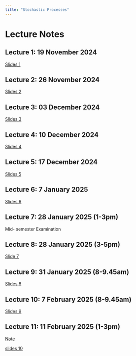```yaml
---
title: "Stochastic Processes"
---
```


# Lecture Notes

## Lecture 1: 19 November 2024

[Slides 1](https://thiyangt.github.io/stochasticprocessesed2/#1)

## Lecture 2: 26 November 2024

[Slides 2](https://stochasticprocesses.netlify.app/1_Sp/1_lecture2.pdf)

## Lecture 3: 03 December 2024

[Slides 3](https://stochasticprocesses.netlify.app/2_stochastic_processes_2021/2_stochastic_processes.pdf)

## Lecture 4: 10 December 2024

[Slides 4](https://stochasticprocesses.netlify.app/3_stochastic_processes_2021/3_stochastic_processes.pdf)

## Lecture 5: 17 December 2024

[Slides 5](https://stochasticprocesses.netlify.app/4limitingprob/4_stochastic_processes.pdf)

## Lecture 6: 7 January 2025

[Slides 6](https://stochasticprocesses.netlify.app/5_stochastic_processes_2021/5_stochastic_processes_2021.pdf)

## Lecture 7: 28 January 2025 (1-3pm)

Mid- semester Examination

## Lecture 8: 28 January 2025 (3-5pm)

[Slide 7](https://stochasticprocesses.netlify.app/6_stochastic_processes_2021.pdf)

## Lecture 9: 31 January 2025 (8-9.45am)

[Slides 8](https://stochasticprocesses.netlify.app/7_stochastic_processes.pdf)

## Lecture 10: 7 February 2025 (8-9.45am)

[Slides 9](https://stochasticprocesses.netlify.app/facts.pdf)

## Lecture 11: 11 February 2025 (1-3pm)


[Note](https://thiyangt.github.io/tst.stochasticprocesses/chapter5.html)

[slides 10](https://stochasticprocesses.netlify.app/14_stochastic_processes.pdf)

